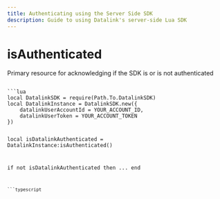 ```yaml
---
title: Authenticating using the Server Side SDK
description: Guide to using Datalink's server-side Lua SDK
---
```



# isAuthenticated

Primary resource for acknowledging if the SDK is or is not authenticated

<Code>
```lua
local DatalinkSDK = require(Path.To.DatalinkSDK)
local DatalinkInstance = DatalinkSDK.new({
	datalinkUserAccountId = YOUR_ACCOUNT_ID,
	datalinkUserToken = YOUR_ACCOUNT_TOKEN
})

local isDatalinkAuthenticated = DatalinkInstance:isAuthenticated()

if not isDatalinkAuthenticated then
	...
end
```
```typescript


```
</Code>